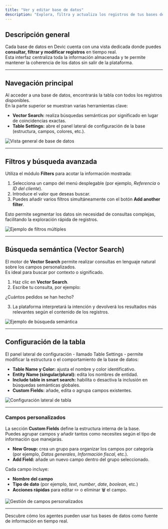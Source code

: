 ```yaml
---
title: "Ver y editar base de datos"
description: "Explora, filtra y actualiza los registros de tus bases de datos en Devic. Accede a la búsqueda semántica, filtros avanzados y edición de estructura desde un único panel."
---
```


## Descripción general

Cada base de datos en Devic cuenta con una vista dedicada donde puedes **consultar, filtrar y modificar registros** en tiempo real.\
Esta interfaz centraliza toda la información almacenada y te permite mantener la coherencia de los datos sin salir de la plataforma.

---

## Navegación principal

Al acceder a una base de datos, encontrarás la tabla con todos los registros disponibles.\
En la parte superior se muestran varias herramientas clave:

- **Vector Search:** realiza búsquedas semánticas por significado en lugar de coincidencias exactas.
- **Table Settings:** abre el panel lateral de configuración de la base (estructura, campos, colores, etc.).

![Vista general de base de datos](/view-edit-table.png)

---

## Filtros y búsqueda avanzada

Utiliza el módulo **Filters** para acotar la información mostrada:

1. Selecciona un campo del menú desplegable (por ejemplo, _Referencia_ o _ID del cliente_).
2. Introduce el valor que deseas buscar.
3. Puedes añadir varios filtros simultáneamente con el botón **Add another filter**.

Esto permite segmentar los datos sin necesidad de consultas complejas, facilitando la exploración rápida de registros.

![Ejemplo de filtros múltiples](/filters.png)

---

## Búsqueda semántica (Vector Search)

El motor de **Vector Search** permite realizar consultas en lenguaje natural sobre los campos personalizados.\
Es ideal para buscar por contexto o significado.

1. Haz clic en **Vector Search**.
2. Escribe tu consulta, por ejemplo:

¿Cuántos pedidos se han hecho?

3. La plataforma interpretará la intención y devolverá los resultados más relevantes según el contenido de los registros.

![Ejemplo de búsqueda semántica](/vector-search.png)

---

## Configuración de la tabla

El panel lateral de configuración - llamado Table Settings - permite modificar la estructura o el comportamiento de la base de datos:

- **Table Name y Color:** ajusta el nombre y color identificativo.
- **Entity Name (singular/plural):** edita los nombres de entidad.
- **Include table in smart search:** habilita o desactiva la inclusión en búsquedas semánticas globales.
- **Custom Fields:** añade, edita o agrupa campos existentes.

![Configuración lateral de tabla](/tablesettings.png)

---

### Campos personalizados

La sección **Custom Fields** define la estructura interna de la base.\
Puedes agrupar campos y añadir tantos como necesites según el tipo de información que manejarás.

- **New Group:** crea un grupo para organizar los campos por categoría (por ejemplo, _Datos generales_, _Información fiscal_, etc.).
- **Add Field:** añade un nuevo campo dentro del grupo seleccionado.

Cada campo incluye:

- **Nombre del campo**
- **Tipo de dato** (por ejemplo, _text_, _number_, _date_, _boolean_, etc.)
- **Acciones rápidas** para editar ✏️ o eliminar 🗑️ el campo.

![Gestión de campos personalizados](/custom-fields-table-settings-database.png)

---

<Card title="Siguiente paso" icon="bot" href="/devic/agents/what-they-are">
  Descubre cómo los agentes pueden usar tus bases de datos como fuente de información en tiempo real.
</Card>